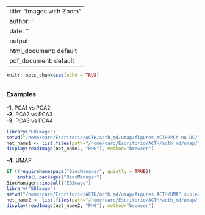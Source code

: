 
---
title: "Images with Zoom"
author: ''
date: ''
output:
  html_document: default
  pdf_document: default
---

```r
knitr::opts_chunk$set(echo = TRUE)
```

######
  
## {.tabset}
### Examples 


  **-1.** PCA1 vs PCA2  
  **-2.** PCA2 vs PCA3  
  **-3.** PCA3 vs PCA4 

```r
library("EBImage")
setwd("/home/caro/Escritorio/ACTH/acth_md/umap/figures_ACTH/PCA no DC/")
net_name1 <- list.files(path="/home/caro/Escritorio/ACTH/acth_md/umap/figures_ACTH/PCA no DC/", pattern = "png")
display(readImage(net_name1, "PNG"), method="browser")
```


**-4.** UMAP    
```r
if (!requireNamespace("BiocManager", quietly = TRUE))
    install.packages("BiocManager")
BiocManager::install("EBImage")
library("EBImage")
setwd("/home/caro/Escritorio/ACTH/acth_md/umap/figures_ACTH/UMAP suple/")
net_name2 <- list.files(path="/home/caro/Escritorio/ACTH/acth_md/umap/figures_ACTH/UMAP suple/", pattern = "png")
display(readImage(net_name2, "PNG"), method="browser")
```

